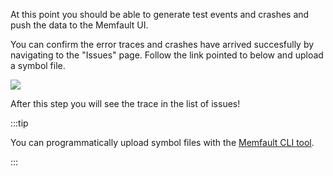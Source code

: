 At this point you should be able to generate test events and crashes and push
the data to the Memfault UI.

You can confirm the error traces and crashes have arrived succesfully by
navigating to the "Issues" page. Follow the link pointed to below and upload a
symbol file.

![](/img/docs/mcu/first-trace.png)

After this step you will see the trace in the list of issues!

:::tip

You can programmatically upload symbol files with the
[Memfault CLI tool](/docs/ci/install-memfault-cli).

:::
